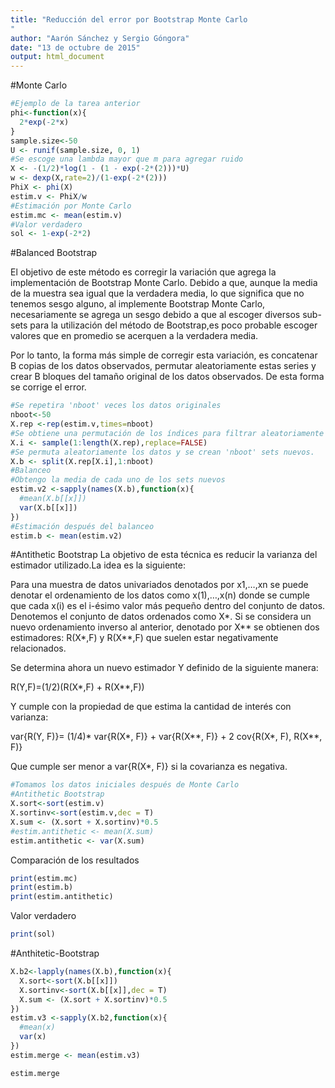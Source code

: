 ```yaml
---
title: "Reducción del error por Bootstrap Monte Carlo
"
author: "Aarón Sánchez y Sergio Góngora"
date: "13 de octubre de 2015"
output: html_document
---
```

#Monte Carlo
```r
#Ejemplo de la tarea anterior
phi<-function(x){
  2*exp(-2*x)
}
sample.size<-50
U <- runif(sample.size, 0, 1) 
#Se escoge una lambda mayor que m para agregar ruido
X <- -(1/2)*log(1 - (1 - exp(-2*(2)))*U)
w <- dexp(X,rate=2)/(1-exp(-2*(2)))
PhiX <- phi(X)
estim.v <- PhiX/w
#Estimación por Monte Carlo
estim.mc <- mean(estim.v)
#Valor verdadero
sol <- 1-exp(-2*2)
```
#Balanced Bootstrap

El objetivo de este método es corregir la variación que agrega la implementación de Bootstrap Monte Carlo. Debido a que, aunque la media de la muestra sea igual que la verdadera media, lo que significa que no tenemos sesgo alguno, al implemente Bootstrap Monte Carlo, necesariamente se agrega un sesgo debido a que al escoger diversos sub-sets para la utilización del método de Bootstrap,es poco probable escoger valores que en promedio se acerquen a la verdadera media.

Por lo tanto, la forma más simple de corregir esta variación, es concatenar B copias de los datos observados, permutar aleatoriamente estas series y crear B bloques del tamaño original de los datos observados. De esta forma se corrige el error.


```r
#Se repetira 'nboot' veces los datos originales
nboot<-50
X.rep <-rep(estim.v,times=nboot)
#Se obtiene una permutación de los índices para filtrar aleatoriamente los datos
X.i <- sample(1:length(X.rep),replace=FALSE)
#Se permuta aleatoriamente los datos y se crean 'nboot' sets nuevos.
X.b <- split(X.rep[X.i],1:nboot)
#Balanceo
#Obtengo la media de cada uno de los sets nuevos
estim.v2 <-sapply(names(X.b),function(x){
  #mean(X.b[[x]])
  var(X.b[[x]])
})
#Estimación después del balanceo
estim.b <- mean(estim.v2)
```
#Antithetic Bootstrap
La objetivo de esta técnica es reducir la varianza del estimador utilizado.La idea es la siguiente:

Para una muestra de datos univariados denotados por x1,...,xn se puede denotar el ordenamiento de los datos como x(1),...,x(n) donde se cumple que cada x(i) es el i-ésimo valor más pequeño dentro del conjunto de datos. Denotemos el conjunto de datos ordenados como X\*. Si se considera un nuevo ordenamiento inverso al anterior, denotado por X\*\* se obtienen dos estimadores: R(X\*,F) y R(X\*\*,F) que suelen estar negativamente relacionados. 

Se determina ahora un nuevo estimador Y definido de la siguiente manera: 

R(Y,F)=(1/2)(R(X\*,F) + R(X\*\*,F)) 

Y cumple con la propiedad de que estima la cantidad de interés con varianza:

var{R(Y, F)}= (1/4)\* var{R(X\*, F)} + var{R(X\*\*, F)} + 2 cov{R(X\*, F), R(X\*\*, F)} 

Que cumple ser menor a var{R(X\*, F)} si la covarianza es negativa.

```r
#Tomamos los datos iniciales después de Monte Carlo
#Antithetic Bootstrap
X.sort<-sort(estim.v)
X.sortinv<-sort(estim.v,dec = T)
X.sum <- (X.sort + X.sortinv)*0.5
#estim.antithetic <- mean(X.sum)
estim.antithetic <- var(X.sum)
```

Comparación de los resultados

```r
print(estim.mc)
print(estim.b)
print(estim.antithetic)
```

Valor verdadero
```r
print(sol)
```

#Anthitetic-Bootstrap

```r
X.b2<-lapply(names(X.b),function(x){
  X.sort<-sort(X.b[[x]])
  X.sortinv<-sort(X.b[[x]],dec = T)
  X.sum <- (X.sort + X.sortinv)*0.5
})
estim.v3 <-sapply(X.b2,function(x){
  #mean(x)
  var(x)
})
estim.merge <- mean(estim.v3)
```
```r
estim.merge 

```

